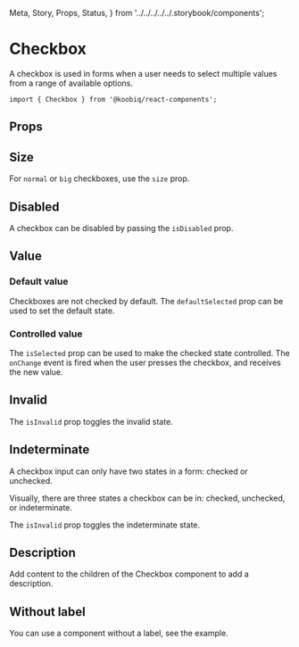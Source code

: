   Meta,
  Story,
  Props,
  Status,
} from '../../../../../.storybook/components';


<Meta of={Stories} />

# Checkbox

<Status variant="experimental" />

A checkbox is used in forms when a user needs to select multiple values from a range of available options.

```tsx
import { Checkbox } from '@koobiq/react-components';
```

<Story of={Stories.Base} />

## Props

<Props />

## Size

For `normal` or `big` checkboxes, use the `size` prop.

<Story of={Stories.Size} />

## Disabled

A checkbox can be disabled by passing the `isDisabled` prop.

<Story of={Stories.Disabled} />

## Value

### Default value

Checkboxes are not checked by default. The `defaultSelected` prop can be used to set the default state.

<Story of={Stories.DefaultValue} />

### Controlled value

The `isSelected` prop can be used to make the checked state controlled.
The `onChange` event is fired when the user presses the checkbox, and receives the new value.

<Story of={Stories.ControlledValue} />

## Invalid

The `isInvalid` prop toggles the invalid state.

<Story of={Stories.Invalid} />

## Indeterminate

A checkbox input can only have two states in a form: checked or unchecked.

Visually, there are three states a checkbox can be in: checked, unchecked, or indeterminate.

The `isInvalid` prop toggles the indeterminate state.

<Story of={Stories.Indeterminate} />

## Description

Add content to the children of the Checkbox component to add a description.

<Story of={Stories.Description} />

## Without label

You can use a component without a label, see the example.

<Story of={Stories.WithoutLabel} />
